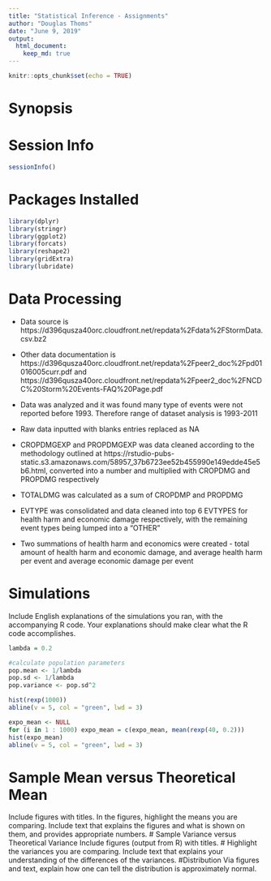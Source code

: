 ```yaml
---
title: "Statistical Inference - Assignments"
author: "Douglas Thoms"
date: "June 9, 2019"
output: 
  html_document:
    keep_md: true
---
```


```r
knitr::opts_chunk$set(echo = TRUE)
```

# Synopsis
    
# Session Info

```r
sessionInfo()
```

# Packages Installed

```r
library(dplyr)
library(stringr)
library(ggplot2)
library(forcats)
library(reshape2)
library(gridExtra)
library(lubridate)
```


# Data Processing

* Data source is https://d396qusza40orc.cloudfront.net/repdata%2Fdata%2FStormData.csv.bz2  

* Other data documentation is https://d396qusza40orc.cloudfront.net/repdata%2Fpeer2_doc%2Fpd01016005curr.pdf and https://d396qusza40orc.cloudfront.net/repdata%2Fpeer2_doc%2FNCDC%20Storm%20Events-FAQ%20Page.pdf  

* Data was analyzed and it was found many type of events were not reported before 1993.  Therefore range of dataset analysis is 1993-2011  

* Raw data inputted with blanks entries replaced as NA  

* CROPDMGEXP and PROPDMGEXP was data cleaned according to the methodology outlined at https://rstudio-pubs-static.s3.amazonaws.com/58957_37b6723ee52b455990e149edde45e5b6.html, converted into a number and multiplied with CROPDMG and PROPDMG respectively  

* TOTALDMG was calculated as a sum of CROPDMP and PROPDMG  

* EVTYPE was consolidated and data cleaned into top 6 EVTYPES for health harm and economic damage respectively, with the remaining event types being lumped into a "OTHER"  

* Two summations of health harm and economics were created - total amount of health harm and economic damage, and average health harm per event and average economic damage per event  

# Simulations
Include English explanations of the simulations you ran, with the accompanying R code. Your explanations should make clear what the R code accomplishes.

```r
lambda = 0.2

#calculate population parameters
pop.mean <- 1/lambda
pop.sd <- 1/lambda
pop.variance <- pop.sd^2

hist(rexp(1000))
abline(v = 5, col = "green", lwd = 3)

expo_mean <- NULL
for (i in 1 : 1000) expo_mean = c(expo_mean, mean(rexp(40, 0.2)))
hist(expo_mean)
abline(v = 5, col = "green", lwd = 3)
```

# Sample Mean versus Theoretical Mean
Include figures with titles. In the figures, highlight the means you are comparing. Include text that explains the figures and what is shown on them, and provides appropriate numbers.
# Sample Variance versus Theoretical Variance
Include figures (output from R) with titles. # Highlight the variances you are comparing. Include text that explains your understanding of the differences of the variances.
#Distribution
Via figures and text, explain how one can tell the distribution is approximately normal.